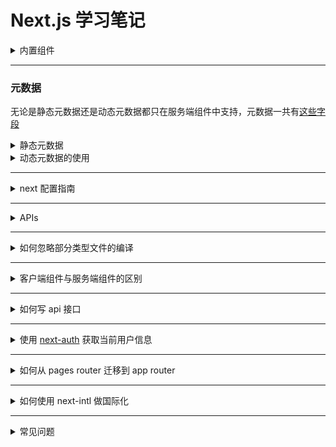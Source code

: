 # Next.js 学习笔记

<details>
  <summary>内置组件</summary>

- `<Image>`

概念或资源

- [LCP(Largest Contentful Paint)](https://web.dev/articles/lcp?hl=zh-cn) - 最大内容绘制，衡量网页主要内容的加载时间
- [Web Almanac](https://almanac.httparchive.org/en/2022/media)
- FCP 首次内容渲染

- `Font`

- `<Link>`

- `<Script>`

- `Metadata`

  ```html
  <!-- 默认字段 -->
  <meta charset="utf-8" />
  <meta name="viewport" content="width=device-width, initial-scale=1" />

  <meta name="author" content="Chris Mills" />
  <meta name="description" content="the description content" />
  <meta property="og:image" content="..." />
  <meta property="og:description" content="..." />
  <meta property="og:title" content="..." />
  <link rel="icon" href="favicon.ico" type="image/x-icon" />
  ```

  其中 **"og"** 开头的符合 [Open Graph 协议](https://ogp.me/)，网站的自定义图标、robots.txt、sitemap.xml 等也是元数据

</details>

<hr className="mdx-hr" />

### 元数据

无论是静态元数据还是动态元数据都只在服务端组件中支持，元数据一共有[这些字段](https://github.com/vercel/next.js/blob/canary/packages/next/src/lib/metadata/default-metadata.tsx)

<details>
  <summary>静态元数据</summary>

```js
// layout.js | page.js
export const metadata = {
  title: '...',
  description: '...'
}

export default function Page() {}
```

</details>
<details>
  <summary>动态元数据的使用</summary>

- `searchParams` 只有在 page.js 中才有

  ```js
  // app/products/[id]/page.js
  export async function generateMetadata({ params, searchParams }, parent) {
    // 读取路由参数
    const id = params.id

    // 获取数据
    const product = await fetch(`https://.../${id}`).then(res => res.json())

    // 获取和拓展父路由段 metadata
    const previousImages = (await parent).openGraph?.images || []

    return {
      title: product.title,
      openGraph: {
        images: ['/some-specific-page-image.jpg', ...previousImages]
      }
    }
  }

  export default function Page({ params, searchParams }) {}
  ```

</details>

<hr className="mdx-hr" />

<details>
  <summary>next 配置指南 </summary>

支持 next.config.mjs 和 next.config.js 格式

- 对象形态

  ```js
  /** @type {import('next').NextConfig} */
  const nextConfig = {
    //...
  }
  export default nextConfig
  ```

- 函数形态

  其中 phase 有[如下取值](https://github.com/vercel/next.js/blob/5e6b008b561caf2710ab7be63320a3d549474a5b/packages/next/shared/lib/constants.ts#L19-L23)，可以通过 `const { PHASE_DEVELOPMENT_SERVER } = require('next/constants')` 导入，更多配置[参见这里](https://github.com/vercel/next.js/blob/canary/packages/next/src/server/config-shared.ts)

  ```js
  export default (phase, { defaultConfig }) => {
    /**
     * @type {import('next').NextConfig}
     */
    const nextConfig = {
      /* config options here */
    }
    return nextConfig
  }
  ```

- 异步函数形态

      ```js
      module.exports = async (phase, { defaultConfig }) => {
        /**
         * @type {import('next').NextConfig}
        */
        const nextConfig = {
          /* config options here */
        }
        return nextConfig
      }
      ```

</details>

<hr className="mdx-hr" />

<details>
  <summary>APIs</summary>

```js
import {
  permanentRedirect,
  notFound,
  useParams,
  useRouter,
  useSearchParams
} from 'next/navigation'
```

- `fetch(url, options)`

- `permanentRedirect`
  - path 字符串类型，表示重定向的 URL，可以是相对路径，也可以是绝对路径
  - type 值为 replace （默认）或者 push（Server Actions 中默认），表示重定向的类型

```js
export default async function Profile({ params }) {
  const team = await fetchTeam(params.id)
  if (!team) {
    permanentRedirect('/login')
  }

  // ...
}
```

- `notFound()` 抛出 NEXT_NOT_FOUND 错误

```js
export default async function Profile({ params }) {
  const user = await fetchUser(params.id)

  if (!user) {
    notFound()
  }

  // ...
}
```

- `usePathname()` 客户端组件
- `useRouter()`
- `useSearchParams()` 返回只读 [URLSearchParams](https://developer.mozilla.org/zh-CN/docs/Web/API/URLSearchParams)
  - `getAll()`
  - `keys()`
  - `values()`
  - `entries()`
  - `forEach()`
  - `toString()`

</details>

<hr className="mdx-hr" />

<details>
  <summary>如何忽略部分类型文件的编译</summary>

1. 安装所需依赖

   ```bash
   pnpm i @types/webpack ignore-loader -D
   ```

2. 忽略 .py 文件

   > next.config.mjs

   ```js
   /** @type {import('next').NextConfig} */
   const nextConfig = {
     //...
     /**
      *
      * @param {import('webpack').Configuration} config
      * @param {import('next/dist/server/config-shared').WebpackConfigContext} context
      * @returns {import('webpack').Configuration}
      */
     webpack: (config, context) => {
       // NOTE: ignore python files
       config.module.rules.push({
         test: /\.py$/,
         loader: 'ignore-loader'
       })
       return config
     }
   }
   ```

</details>

<hr className="mdx-hr" />

<details>
  <summary>客户端组件与服务端组件的区别</summary>

1. 服务端组件中使用的子组件可以使用 `'use client'` 吗？

   可以，比如在 layout.tsx 中使用 next-auth 的 SessionProvider

   ```tsx {{title: "src/components/SessionProvider.tsx"}}
   'use client'
   import { SessionProvider } from 'next-auth/react'

   export default SessionProvider
   ```

</details>

<hr className="mdx-hr" />

<details>
  <summary>如何写 api 接口</summary>

`app/api/[...nextauth]/route.ts` 等效于 `pages/api/[...nextauth].ts`

1. 导出什么函数就接收什么类型 method 的请求

   > api/name/route.ts

   ```ts {{title: "GET /api/name"}}
   import { NextResponse } from 'next/server'

   export async function GET() {
     return NextResponse.json({ name: 'xxx' })
   }
   ```

</details>

<hr className="mdx-hr" />

<details>
  <summary>使用 <a href="https://next-auth.js.org/" target="_blank">next-auth</a> 获取当前用户信息</summary>

> api/current/route.ts

```ts
import { getServerSession } from 'next-auth'
import { NextResponse } from 'next/server'

import { authOptions } from '../auth/[...nextauth]/route'

export async function GET() {
  const session = await getServerSession(authOptions)

  return NextResponse.json({ name: session?.user?.name ?? 'Not Logged In' })
}
```

`api/[...next-auth]/route.ts` 常见写法，注意需要确保使用的 Provider 对应的环境变量存在或者使用 [@t3-oss/env-nextjs](https://github.com/t3-oss/t3-env) 在启动时检查环境变量是否存在及其类型符合要求

```ts
import NextAuth from 'next-auth'
import GitHubProvider from 'next-auth/providers/github'
import GoogleProvider from 'next-auth/providers/google'

export const authOptions = {
  providers: [
    GitHubProvider({
      clientId: process.env.GITHUB_ID,
      clientSecret: process.env.GITHUB_SECRET
    }),
    GoogleProvider({
      clientId: process.env.GOOGLE_CLIENT_ID,
      clientSecret: process.env.GOOGLE_CLIENT_SECRET,
      httpOptions: {
        timeout: 50000
      }
    })
  ]
}

export const handler = NextAuth(authOptions)

export { handler as GET, handler as POST }
```

关于 `api/[...next-auth]/route.ts` 复杂一点的例子

```ts
import { PrismaAdapter } from '@next-auth/prisma-adapter'
// import { compare } from 'bcrypt'
import type { NextApiHandler } from 'next'
import type { NextAuthOptions } from 'next-auth'
import NextAuth from 'next-auth'
// import Credentials from 'next-auth/providers/credentials'
import EmailProvider from 'next-auth/providers/email'
import GitHubProvider from 'next-auth/providers/github'
import GoogleProvider from 'next-auth/providers/google'
import type { Provider } from 'next-auth/providers/index'

import { db } from '@/server/db'
import redis from '@/lib/redis'

export async function storeAccessToken(accessToken: string, sub?: string) {
  if (!accessToken || !sub) return
  const expire = 30 // ONE_DAY * 30 // The number of seconds in 30 days
  await redis.set(accessToken, sub, { ex: expire })
}

export const authOptions: NextAuthOptions = {
  providers: [
    process.env.GITHUB_ID &&
      process.env.GITHUB_SECRET &&
      GitHubProvider({
        clientId: process.env.GITHUB_ID,
        clientSecret: process.env.GITHUB_SECRET
      }),
    process.env.GOOGLE_CLIENT_ID &&
      process.env.GOOGLE_CLIENT_SECRET &&
      GoogleProvider({
        clientId: process.env.GOOGLE_CLIENT_ID,
        clientSecret: process.env.GOOGLE_CLIENT_SECRET
      }),
    process.env.SMTP_HOST &&
      process.env.SMTP_PORT &&
      process.env.SMTP_USER &&
      process.env.SMTP_PASSWORD &&
      EmailProvider({
        server: {
          host: process.env.SMTP_HOST,
          port: Number(process.env.SMTP_PORT),
          auth: {
            user: process.env.SMTP_USER,
            pass: process.env.SMTP_PASSWORD
          }
        },
        from: process.env.SMTP_FROM
      })
  ].filter(Boolean) as Provider[],
  pages: {
    signIn: '/auth/signin',
    signOut: '/auth/signout'
  },
  debug: process.env.NODE_ENV === 'development',
  adapter: PrismaAdapter(prisma),
  session: { strategy: 'jwt' },
  jwt: {
    secret: process.env.JWT_SECRET
  },
  secret: process.env.NEXTAUTH_SECRET
}

const authHandler: NextApiHandler = (req, res) =>
  NextAuth(req, res, authOptions)

export default authHandler
```

</details>

<hr className="mdx-hr" />

<details>
  <summary>如何从 pages router 迁移到 app router</summary>
</details>

<hr className="mdx-hr" />

<details>
  <summary>如何使用 next-intl 做国际化</summary>
</details>

<hr className="mdx-hr" />

<details>
  <summary>常见问题</summary>

1. `useRouter` 仅可以在客户端组件中使用

   ```bash
   You're importing a component that needs useRouter. It only works in a Client Component but none of its parents are marked with "use client", so they're Server Components by default.
   Learn more: https://nextjs.org/docs/getting-started/react-essentials
   ```

2. 路由路径区分大小写吗？

</details>
